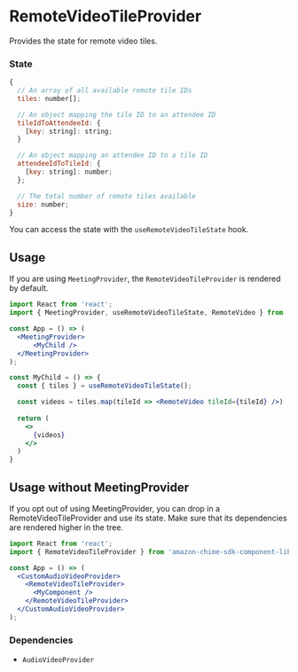 <Meta title="Providers/RemoteVideoTileProvider" />

# RemoteVideoTileProvider

Provides the state for remote video tiles.

### State

```javascript
{
  // An array of all available remote tile IDs
  tiles: number[];

  // An object mapping the tile ID to an attendee ID
  tileIdToAttendeeId: {   
    [key: string]: string;
  }

  // An object mapping an attendee ID to a tile ID 
  attendeeIdToTileId: {
    [key: string]: number;
  };

  // The total number of remote tiles available
  size: number;
}
```

You can access the state with the `useRemoteVideoTileState` hook.

## Usage

If you are using `MeetingProvider`, the `RemoteVideoTileProvider` is rendered by default.

```jsx
import React from 'react';
import { MeetingProvider, useRemoteVideoTileState, RemoteVideo } from 'amazon-chime-sdk-component-library-react';

const App = () => (
  <MeetingProvider>
      <MyChild />
  </MeetingProvider>
);

const MyChild = () => {
  const { tiles } = useRemoteVideoTileState();

  const videos = tiles.map(tileId => <RemoteVideo tileId={tileId} />)
  
  return (
    <>
      {videos}
    </>
  )
}
```

## Usage without MeetingProvider

If you opt out of using MeetingProvider, you can drop in a RemoteVideoTileProvider and use its state. Make sure that its dependencies are rendered higher in the tree.

```jsx
import React from 'react';
import { RemoteVideoTileProvider } from 'amazon-chime-sdk-component-library-react';

const App = () => (
  <CustomAudioVideoProvider>
    <RemoteVideoTileProvider>
      <MyComponent />
    </RemoteVideoTileProvider>
  </CustomAudioVideoProvider>
);
```

### Dependencies

- `AudioVideoProvider`
